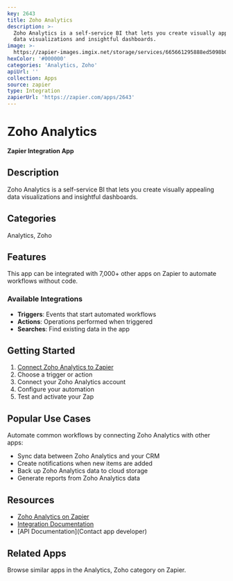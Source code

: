 ```yaml
---
key: 2643
title: Zoho Analytics
description: >-
  Zoho Analytics is a self-service BI that lets you create visually appealing
  data visualizations and insightful dashboards.
image: >-
  https://zapier-images.imgix.net/storage/services/665661295888ed5098b01f7a0dcaacdd.png?auto=format%2Ccompress&ixlib=python-3.0.0&q=50
hexColor: '#000000'
categories: 'Analytics, Zoho'
apiUrl: ''
collection: Apps
source: zapier
type: Integration
zapierUrl: 'https://zapier.com/apps/2643'
---
```

# Zoho Analytics

**Zapier Integration App**

## Description

Zoho Analytics is a self-service BI that lets you create visually appealing data visualizations and insightful dashboards.

## Categories

Analytics, Zoho

## Features

This app can be integrated with 7,000+ other apps on Zapier to automate workflows without code.

### Available Integrations

- **Triggers**: Events that start automated workflows
- **Actions**: Operations performed when triggered
- **Searches**: Find existing data in the app

## Getting Started

1. [Connect Zoho Analytics to Zapier](https://zapier.com/apps/2643)
2. Choose a trigger or action
3. Connect your Zoho Analytics account
4. Configure your automation
5. Test and activate your Zap

## Popular Use Cases

Automate common workflows by connecting Zoho Analytics with other apps:

- Sync data between Zoho Analytics and your CRM
- Create notifications when new items are added
- Back up Zoho Analytics data to cloud storage
- Generate reports from Zoho Analytics data

## Resources

- [Zoho Analytics on Zapier](https://zapier.com/apps/2643)
- [Integration Documentation](https://zapier.com/apps/2643/integrations)
- [API Documentation](Contact app developer)

## Related Apps

Browse similar apps in the Analytics, Zoho category on Zapier.
